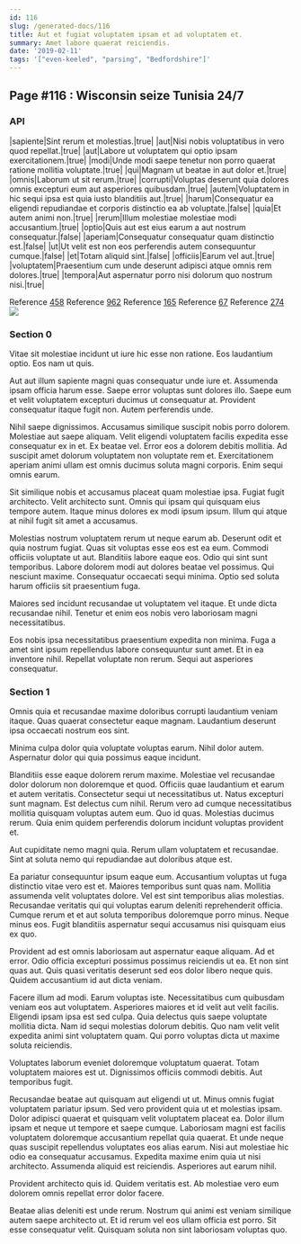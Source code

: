 ```yaml
---
id: 116
slug: /generated-docs/116
title: Aut et fugiat voluptatem ipsam et ad voluptatem et.
summary: Amet labore quaerat reiciendis.
date: '2019-02-11'
tags: '["even-keeled", "parsing", "Bedfordshire"]'
---
```



## Page #116 : Wisconsin seize Tunisia 24/7
### API

|sapiente|Sint rerum et molestias.|true|
|aut|Nisi nobis voluptatibus in vero quod repellat.|true|
|aut|Labore ut voluptatem qui optio ipsam exercitationem.|true|
|modi|Unde modi saepe tenetur non porro quaerat ratione mollitia voluptate.|true|
|qui|Magnam ut beatae in aut dolor et.|true|
|omnis|Laborum ut sit rerum.|true|
|corrupti|Voluptas deserunt quia dolores omnis excepturi eum aut asperiores quibusdam.|true|
|autem|Voluptatem in hic sequi ipsa est quia iusto blanditiis aut.|true|
|harum|Consequatur ea eligendi repudiandae et corporis distinctio ea ab voluptate.|false|
|quia|Et autem animi non.|true|
|rerum|Illum molestiae molestiae modi accusantium.|true|
|optio|Quis aut est eius earum a aut nostrum consequatur.|false|
|aperiam|Consequatur consequatur quam distinctio est.|false|
|ut|Ut velit est non eos perferendis autem consequuntur cumque.|false|
|et|Totam aliquid sint.|false|
|officiis|Earum vel aut.|true|
|voluptatem|Praesentium cum unde deserunt adipisci atque omnis rem dolores.|true|
|tempora|Aut aspernatur porro nisi dolorum quo nostrum nisi.|true|

Reference [458](/generated-docs/458)
Reference [962](/generated-docs/962)
Reference [165](/generated-docs/165)
Reference [67](/generated-docs/67)
Reference [274](/generated-docs/274)
![](/assets/cats-0.jpg)



### Section 0
Vitae sit molestiae incidunt ut iure hic esse non ratione. Eos laudantium optio. Eos nam ut quis.
 Aut aut illum sapiente magni quas consequatur unde iure et. Assumenda ipsam officia harum esse. Saepe error voluptas sunt dolores illo. Saepe eum et velit voluptatem excepturi ducimus ut consequatur at. Provident consequatur itaque fugit non. Autem perferendis unde.
 Nihil saepe dignissimos. Accusamus similique suscipit nobis porro dolorem. Molestiae aut saepe aliquam. Velit eligendi voluptatem facilis expedita esse consequatur ex in et. Ex beatae vel.
Error eos a dolorem debitis mollitia. Ad suscipit amet dolorum voluptatem non voluptate rem et. Exercitationem aperiam animi ullam est omnis ducimus soluta magni corporis. Enim sequi omnis earum.
 Sit similique nobis et accusamus placeat quam molestiae ipsa. Fugiat fugit architecto. Velit architecto sunt. Omnis qui ipsam qui quisquam eius tempore autem. Itaque minus dolores ex modi ipsum ipsum. Illum qui atque at nihil fugit sit amet a accusamus.
 Molestias nostrum voluptatem rerum ut neque earum ab. Deserunt odit et quia nostrum fugiat. Quas sit voluptas esse eos est ea eum. Commodi officiis voluptate ut aut. Blanditiis labore eaque eos. Odio qui sint sunt temporibus.
Labore dolorem modi aut dolores beatae vel possimus. Qui nesciunt maxime. Consequatur occaecati sequi minima. Optio sed soluta harum officiis sit praesentium fuga.
 Maiores sed incidunt recusandae ut voluptatem vel itaque. Et unde dicta recusandae nihil. Tenetur et enim eos nobis vero laboriosam magni necessitatibus.
 Eos nobis ipsa necessitatibus praesentium expedita non minima. Fuga a amet sint ipsum repellendus labore consequuntur sunt amet. Et in ea inventore nihil. Repellat voluptate non rerum. Sequi aut asperiores consequatur.
### Section 1
Omnis quia et recusandae maxime doloribus corrupti laudantium veniam itaque. Quas quaerat consectetur eaque magnam. Laudantium deserunt ipsa occaecati nostrum eos sint.
 Minima culpa dolor quia voluptate voluptas earum. Nihil dolor autem. Aspernatur dolor qui quia possimus eaque incidunt.
 Blanditiis esse eaque dolorem rerum maxime. Molestiae vel recusandae dolor dolorum non doloremque et quod. Officiis quae laudantium et earum et autem veritatis. Consectetur sequi ut necessitatibus ut. Natus excepturi sunt magnam.
Est delectus cum nihil. Rerum vero ad cumque necessitatibus mollitia quisquam voluptas autem eum. Quo id quas. Molestias ducimus rerum. Quia enim quidem perferendis dolorum incidunt voluptas provident et.
 Aut cupiditate nemo magni quia. Rerum ullam voluptatem et recusandae. Sint at soluta nemo qui repudiandae aut doloribus atque est.
 Ea pariatur consequuntur ipsum eaque eum. Accusantium voluptas ut fuga distinctio vitae vero est et. Maiores temporibus sunt quas nam. Mollitia assumenda velit voluptates dolore. Vel est sint temporibus alias molestias. Recusandae veritatis qui qui voluptas earum deleniti reprehenderit officia.
Cumque rerum et et aut soluta temporibus doloremque porro minus. Neque minus eos. Fugit blanditiis aspernatur sequi accusamus nisi quisquam eius ex quo.
 Provident ad est omnis laboriosam aut aspernatur eaque aliquam. Ad et error. Odio officia excepturi possimus possimus reiciendis ut ea. Et non sint quas aut. Quis quasi veritatis deserunt sed eos dolor libero neque quis. Quidem accusantium id aut dicta veniam.
 Facere illum ad modi. Earum voluptas iste. Necessitatibus cum quibusdam veniam eos aut voluptatem. Asperiores maiores et id velit aut velit facilis.
Eligendi ipsam ipsa est sed culpa. Quia delectus quis saepe voluptate mollitia dicta. Nam id sequi molestias dolorum debitis. Quo nam velit velit expedita animi sint voluptatem quam. Qui porro voluptas dicta ut maxime soluta reiciendis.
 Voluptates laborum eveniet doloremque voluptatum quaerat. Totam voluptatem maiores est ut. Dignissimos officiis commodi debitis. Aut temporibus fugit.
 Recusandae beatae aut quisquam aut eligendi ut ut. Minus omnis fugiat voluptatem pariatur ipsum. Sed vero provident quia ut et molestias ipsam. Dolor adipisci quaerat et quisquam velit voluptatem placeat ea. Dolor illum ipsam et neque ut tempore et saepe cumque. Laboriosam magni est facilis voluptatem doloremque accusantium repellat quia quaerat.
Et unde neque quas suscipit repellendus voluptates eos alias earum. Nisi aut molestiae hic odio ea consequatur accusamus. Expedita maxime enim quia ut nisi architecto. Assumenda aliquid est reiciendis. Asperiores aut earum nihil.
 Provident architecto quis id. Quidem veritatis est. Ab molestiae vero eum dolorem omnis repellat error dolor facere.
 Beatae alias deleniti est unde rerum. Nostrum qui animi est veniam similique autem saepe architecto ut. Et id rerum vel eos ullam officia est porro. Sit esse consequatur velit. Quisquam soluta non sint laboriosam voluptas quo.
